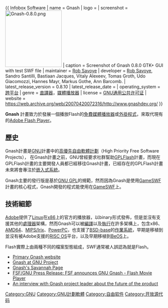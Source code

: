 {{NoteTA|G1=IT|G2=FL}}
{{ Infobox Software
| name                 = Gnash
| logo                 = 
| screenshot           = [[File:Gnash-0.8.0.png|180px]]
| caption              = Screenshot of Gnash 0.8.0 GTK+ GUI with test SWF file
| maintainer        = [[Rob_Savoye|Rob Savoye]]
| developer            = [[Rob_Savoye|Rob Savoye]], Sandro Santilli, Bastiaan Jacques, Vitaly Alexeev, Tomas Groth, Udo Giacomozzi, Hannes Mayr, Markus Gothe, Ann Barcomb.
| latest_release_version = 0.8.10
| latest_release_date  = {{release date|2012|02|15}}
| operating_system     = [[跨平台|跨平台]]
| genre                = [[直譯器|直譯器]]，[[媒體播放器|媒體播放器]]
| license              = [[GNU通用公共许可证|GNU通用公共许可证]]
| website              = https://web.archive.org/web/20070420072316/http://www.gnashdev.org/
}}

'''Gnash''' 計畫致力於發展一個播放Flash的[[免費|免費]][[媒體播放器|媒體播放器]]或[[外掛程式|外掛程式]]，來取代現有的[[Adobe_Flash_Player|Adobe Flash Player]]。

== 歷史 ==
Gnash計畫是[[GNU|GNU]]計畫中的[[高優先自由軟體計劃|高優先自由軟體計劃]]（High Priority Free Software Projects）， 在Gnash計畫之前，GNU曾經要求社群幫助[[GPLFlash|GPLFlash]]計畫，而現在GPLFlash計畫的主要開發人員都已經移往Gnash計畫，已經存在的GPLFlash計畫未來將會專注於[[嵌入式系統|嵌入式系統]]。

Gnash主要的發行版是基於[[GNU_GPL|GNU GPL]]的規範，然而因為Gnash是使用[[GameSWF|GameSWF]]計畫的核心程式，Gnash開發的程式能使用在[[GameSWF|GameSWF]]上。

== 技術細節 ==
[[Adobe|Adobe]]提供了[[Linux|Linux]]在[[x86|x86]]上的官方的播放器，以binary形式發佈，但是並沒有支援其他的[[處理器|處理器]]架構，然而Gnash可以被[[編譯|編譯]]以及[[執行|執行]]在許多架構上，包含x86、[[AMD64|AMD64]]、[[MIPS/Irix|MIPS/Irix]]、[[PowerPC|PowerPC]]，也支援了[[BSD-base|BSD-base]]的[[作業系統|作業系統]]，早期是移植到並沒有被Adobe支援的[[RISC_OS|RISC OS]]平台，以及早期移植到[[BeOS|BeOS]]上。

Flash實際上由兩種不同的檔案型態組成，SWF通常被人誤認為就是Flash。

{{GNU}}

* [https://web.archive.org/web/20070420072316/http://www.gnashdev.org/ Primary Gnash website]
* [http://www.gnu.org/software/gnash/ Gnash at GNU Project]{{Wayback|url=http://www.gnu.org/software/gnash/ |date=20190514004857 }}
* [http://savannah.gnu.org/projects/gnash/ Gnash's Savannah Page] {{Wayback|url=http://savannah.gnu.org/projects/gnash/ |date=20210125093602 }}
* [http://lwn.net/Articles/166992/ FSF/GNU Press Release: FSF announces GNU Gnash - Flash Movie Player] {{Wayback|url=http://lwn.net/Articles/166992/ |date=20200801025444 }}
* [https://web.archive.org/web/20080115182416/http://blogs.zdnet.com/Stewart/index.php?p=177 An interview with Gnash project leader about the future of the product]

[[Category:GNU|Category:GNU]]
[[Category:GNU計劃軟體|Category:GNU計劃軟體]]
[[Category:自由软件|Category:自由软件]]
[[Category:开放源代码|Category:开放源代码]]
